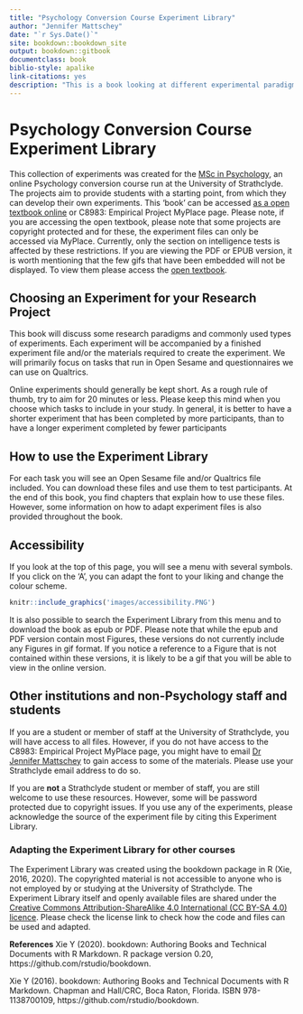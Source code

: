 ```yaml
--- 
title: "Psychology Conversion Course Experiment Library"
author: "Jennifer Mattschey"
date: "`r Sys.Date()`"
site: bookdown::bookdown_site
output: bookdown::gitbook
documentclass: book
biblio-style: apalike
link-citations: yes
description: "This is a book looking at different experimental paradigms. It was developed for The University of Strathclyde online conversion course."
---
```


# Psychology Conversion Course Experiment Library

This collection of experiments was created for the [MSc in Psychology](https://www.strath.ac.uk/courses/postgraduatetaught/psychologywithaspecialisationinbusiness), an online Psychology conversion course run at the University of Strathclyde. The projects aim to provide students with a starting point, from which they can develop their own experiments. This 'book' can be accessed [as a open textbook online](https://jmattschey.github.io/MScConversionExperiments) or C8983: Empirical Project MyPlace page. Please note, if you are accessing the open textbook, please note that some projects are copyright protected and for these, the experiment files can only be accessed via MyPlace. Currently, only the section on intelligence tests is affected by these restrictions. If you are viewing the PDF or EPUB version, it is worth mentioning that the few gifs that have been embedded will not be displayed. To view them please access the [open textbook](https://jmattschey.github.io/MScConversionExperiments).



## Choosing an Experiment for your Research Project

This book will discuss some research paradigms and commonly used types of experiments. Each experiment will be accompanied by a finished experiment file and/or the materials required to create the experiment. We will primarily focus on tasks that run in Open Sesame and questionnaires we can use on Qualtrics.

Online experiments should generally be kept short. As a rough rule of thumb, try to aim for 20 minutes or less. Please keep this mind when you choose which tasks to include in your study. In general, it is better to have a shorter experiment that has been completed by more participants, than to have a longer experiment completed by fewer participants



## How to use the Experiment Library

For each task you will see an Open Sesame file and/or Qualtrics file included. You can download these files and use them to test participants. At the end of this book, you find chapters that explain how to use these files. However, some information on how to adapt experiment files is also provided throughout the book.


## Accessibility

If you look at the top of this page, you will see a menu with several symbols. If you click on the 'A', you can adapt the font to your liking and change the colour scheme. 
```r

knitr::include_graphics('images/accessibility.PNG')
```

It is also possible to search the Experiment Library from this menu and to download the book as epub or PDF. Please note that while the epub and PDF version contain most Figures, these versions do not currently include any Figures in gif format. If you notice a reference to a Figure that is not contained within these versions, it is likely to be a gif that you will be able to view in the online version.

## Other institutions and non-Psychology staff and students

If you are a student or member of staff at the University of Strathclyde, you will have access to all files. However, if you do not have access to the C8983: Empirical Project MyPlace page, you might have to email [Dr Jennifer Mattschey](jennifer.mattschey@strath.ac) to gain access to some of the materials. Please use your Strathclyde email address to do so.

If you are **not** a Strathclyde student or member of staff, you are still welcome to use these resources. However, some will be password protected due to copyright issues. If you use any of the experiments, please acknowledge the source of the experiment file by citing this Experiment Library.

### Adapting the Experiment Library for other courses
The Experiment Library was created using the bookdown package in R (Xie, 2016, 2020). The copyrighted material is not accessible to anyone who is not employed by or studying at the University of Strathclyde. The Experiment Library itself and openly available files are shared under the [Creative Commons Attribution-ShareAlike 4.0 International (CC BY-SA 4.0) licence](https://creativecommons.org/licenses/by-sa/4.0/). Please check the license link to check how the code and files can be used and adapted. 

**References**
Xie Y (2020). bookdown: Authoring Books and Technical Documents with R Markdown. R package version 0.20, https://github.com/rstudio/bookdown.

Xie Y (2016). bookdown: Authoring Books and Technical Documents with R Markdown. Chapman and Hall/CRC, Boca Raton, Florida. ISBN 978-1138700109, https://github.com/rstudio/bookdown.

